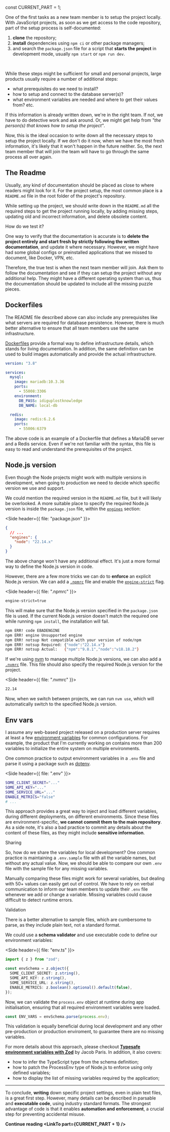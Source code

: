 


const CURRENT_PART = 1;


<TOC current={CURRENT_PART} />

One of the first tasks as a new team member is to setup the project locally. With JavaScript projects, as soon as we get access to the code repository, part of the setup process is self-documented:

1. **clone** the repository;
2. **install** dependencies using `npm ci` or other package managers;
3. and search the `package.json` file for a script that **starts the project** in development mode, usually `npm start` or `npm run dev`.

<br />

While these steps might be sufficient for small and personal projects, large products usually require a number of additional steps:

- what prerequisites do we need to install?
- how to setup and connect to the database server(s)?
- what environment variables are needed and where to get their values from? etc.

If this information is already written down, we're in the right team. If not, we have to do detective work and ask around. Or, we might get help from _"the person(s) that knows how to setup the project"_.

Now, this is the ideal occasion to write down all the necessary steps to setup the project locally. If we don't do it now, when we have the most fresh information, it's likely that it won't happen in the future neither. So, the next team member that will join the team will have to go through the same process all over again.

## The Readme

Usually, any kind of documentation should be placed as close to where readers might look for it. For the project setup, the most common place is a `README.md` file in the root folder of the project's repository.

While setting up the project, we should write down in the `README.md` all the required steps to get the project running locally, by adding missing steps, updating old and incorrect information, and delete obsolete content.

<Subheading>How do we test it?</Subheading>

One way to verify that the documentation is accurate is to **delete the project entirely and start fresh by strictly following the written documentation**, and update it where necessary. However, we might have had some global configs or preinstalled applications that we missed to document, like Docker, VPN, etc.

Therefore, the true test is when the next team member will join. Ask them to follow the documentation and see if they can setup the project without any additional help. They might have a different operating system than us, thus the documentation should be updated to include all the missing puzzle pieces.

## Dockerfiles

The README file described above can also include any prerequisites like what servers are required for database persistence. However, there is much better alternative to ensure that all team members use the same infrastructure.

[Dockerfiles](https://docs.docker.com/reference/dockerfile/) provide a formal way to define infrastructure details, which stands for living documentation. In addition, the same definition can be used to build images automatically and provide the actual infrastructure.

```yaml
version: "3.8"

services:
  mysql:
    image: mariadb:10.3.36
    ports:
      - 55008:3306
    environment:
      DB_PASS: idiguplostknowledge
      DB_NAME: local-db

  redis:
    image: redis:6.2.6
    ports:
      - 55006:6379
```

The above code is an example of a Dockerfile that defines a MariaDB server and a Redis service. Even if we're not familiar with the syntax, this file is easy to read and understand the prerequisites of the project.

## Node.js version

Even though the Node projects might work with multiple versions in development, when going to production we need to decide which specific version we use and support.

We could mention the required version in the `README.md` file, but it will likely be overlooked. A more suitable place to specify the required Node.js version is inside the `package.json` file, within the [`engines`](https://docs.npmjs.com/cli/v11/configuring-npm/package-json#engines) section:

<Side header={{ file: "package.json" }}>

```json
{
  // ...
  "engines": {
    "node": "22.14.x"
  }
}
```

</Side>

The above change won't have any additional effect. It's just a more formal way to define the Node.js version in code.

However, there are a few more tricks we can do to **enforce** an explicit Node.js version. We can add a [`.npmrc`](https://docs.npmjs.com/cli/v9/configuring-npm/npmrc) file and enable the [`engine-strict`](https://docs.npmjs.com/cli/v9/using-npm/config#engine-strict) flag.

<Side header={{ file: ".npmrc" }}>

```bash
engine-strict=true
```

</Side>

This will make sure that the Node.js version specified in the `package.json` file is used. If the current Node.js version doesn't match the required one while running `npm install`, the installation will fail.

```bash
npm ERR! code EBADENGINE
npm ERR! engine Unsupported engine
npm ERR! notsup Not compatible with your version of node/npm
npm ERR! notsup Required: {"node":"22.14.x"}
npm ERR! notsup Actual:   {"npm":"9.8.1","node":"v18.18.2"}
```

If we're using [nvm](https://github.com/nvm-sh/nvm) to manage multiple Node.js versions, we can also add a [`.nvmrc`](https://github.com/nvm-sh/nvm?tab=readme-ov-file#nvmrc) file. This file should also specify the required Node.js version for the project.

<Side header={{ file: ".nvmrc" }}>

```bash
22.14
```

</Side>

Now, when we switch between projects, we can run `nvm use`, which will automatically switch to the specified Node.js version.

## Env vars

I assume any web-based project released on a production server requires at least a few [environment variables](https://en.wikipedia.org/wiki/Environment_variable) for common configurations. For example, the product that I'm currently working on contains more than 200 variables to initialize the entire system on multiple environments.

One common practice to output environment variables in a `.env` file and parse it using a package such as [dotenv](https://www.npmjs.com/package/dotenv).

<Side header={{ file: ".env" }}>

```bash
SOME_CLIENT_SECRET="..."
SOME_API_KEY="..."
SOME_SERVICE_URL="..."
ENABLE_METRICS="false"
# ...
```

</Side>

This approach provides a great way to inject and load different variables, during different deployments, on different environments. Since these files are environment-specific, **we cannot commit them to the main repository**. As a side note, it's also a bad practice to commit any details about the content of these files, as they might include **sensitive information**.

<Subheading>Sharing</Subheading>

So, how do we share the variables for local development? One common practice is maintaining a `.env.sample` file with all the variable names, but without any actual value. Now, we should be able to compare our own `.env` file with the sample file for any missing variables.

Manually comparing these files might work for several variables, but dealing with 50+ values can easily get out of control. We have to rely on verbal communication to inform our team members to update their `.env` file whenever we add or change a variable. Missing variables could cause difficult to detect runtime errors.

<Subheading>Validation</Subheading>

There is a better alternative to sample files, which are cumbersome to parse, as they include plain text, not a standard format.

We could use a **schema validator** and use executable code to define our environment variables:

<Side header={{ file: "env.ts" }}>

```ts
import { z } from "zod";

const envSchema = z.object({
  SOME_CLIENT_SECRET: z.string(),
  SOME_API_KEY: z.string(),
  SOME_SERVICE_URL: z.string(),
  ENABLE_METRICS: z.boolean().optional().default(false),
});
```
</Side>

Now, we can validate the `process.env` object at runtime during app initialisation, ensuring that all required environment variables were loaded.

```ts
const ENV_VARS = envSchema.parse(process.env);
```

This validation is equally beneficial during local development and any other pre-production or production enviroment, to guarantee there are no missing variables.

For more details about this approach, please checkout [**Typesafe environment variables with Zod**](https://www.jacobparis.com/content/type-safe-env) by Jacob Paris. In addition, it also covers:

- how to infer the TypeScript type from the schema definition;
- how to patch the ProcessEnv type of Node.js to enforce using only defined variables;
- how to display the list of missing variables required by the application;

---

To conclude, **writing** down specific project settings, even in plain text files, is a great first step. However, many details can be described in parsable and **executable code**, using industry standard formats. The strongest advantage of code is that it enables **automation and enforcement**, a crucial step for preventing accidental misuse.

**Continue reading <LinkTo part={CURRENT_PART + 1} />**